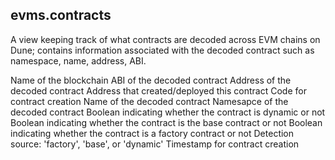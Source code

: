## evms.contracts 
A view keeping track of what contracts are decoded across EVM chains on Dune; contains information associated with the decoded contract such as namespace, name, address, ABI.

<ParamField path="blockchain">
Name of the blockchain
</ParamField>
<ParamField path="abi">
ABI of the decoded contract
</ParamField>
<ParamField path="address">
Address of the decoded contract
</ParamField>
<ParamField path="from">
Address that created/deployed this contract
</ParamField>
<ParamField path="code">
Code for contract creation
</ParamField>
<ParamField path="name">
Name of the decoded contract
</ParamField>
<ParamField path="namespace">
Namesapce of the decoded contract
</ParamField>
<ParamField path="dynamic">
Boolean indicating whether the contract is dynamic or not
</ParamField>
<ParamField path="base">
Boolean indicating whether the contract is the base contract or not
</ParamField>
<ParamField path="factory">
Boolean indicating whether the contract is a factory contract or not
</ParamField>
<ParamField path="detection_source">
Detection source: &#x27;factory&#x27;, &#x27;base&#x27;, or &#x27;dynamic&#x27;
</ParamField>
<ParamField path="created_at">
Timestamp for contract creation
</ParamField>
